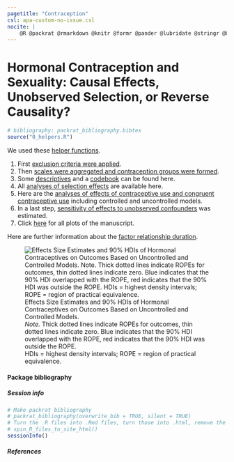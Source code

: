```yaml
---
pagetitle: "Contraception"
csl: apa-custom-no-issue.csl
nocite: |
    @R @packrat @rmarkdown @knitr @formr @pander @lubridate @stringr @broom @effects @ggplot2 @tidyr @svglite @dplyr @reshape2 @lmerTest @devtools @formatR @lazyeval @scales @car @xlsx @lme4
---
```


# Hormonal Contraception and Sexuality: Causal Effects, Unobserved Selection, or Reverse Causality? {.tabset .tabset-sticky}

```r
# bibliography: packrat_bibliography.bibtex
source("0_helpers.R")
```

<div class="row">

<div class="col-md-5">
We used these [helper functions](0_helpers.R).

1. First [exclusion criteria were applied](1_exclusion.html).
2. Then [scales were aggregated and contraception groups were formed](2_datawrangling.html).
3. Some [descriptives](3_descriptives.html) and a [codebook](4_codebook.html) can be found here.
4. All [analyses of selection effects](5_analyses_selection.html) are available here.
5. Here are the [analyses of effects of contraceptive use and congruent contraceptive use](6_analyses_effects.html) including controlled and uncontrolled models.
6. In a last step, [sensitivity of effects to unobserved confounders](7_analyses_sensitivity.html) was estimated.
7. Click [here](8_plots.html) for all plots of the manuscript.

Here are further information about the [factor relationship duration](99_relationship_duration.html).

</div>

<div class="col-md-6 col-md-offset-1">
![Effects Size Estimates and 90% HDIs of Hormonal Contraceptives on Outcomes Based on Uncontrolled and Controlled Models.<br><i>Note.</i> Thick dotted lines indicate ROPEs for outcomes, thin dotted lines indicate zero. Blue indicates that the 90% HDI overlapped with the ROPE, red indicates that the 90% HDI was outside the ROPE.<br>HDIs = highest density intervals; ROPE = region of practical equivalence.](output.gif)
</div>

</div>
<div class="clearfix"></div>
#### Package bibliography {.tabset .tabset-sticky}

##### Session info
```r
# Make packrat bibliography
# packrat_bibliography(overwrite_bib = TRUE, silent = TRUE)
# Turn the .R files into .Rmd files, turn those into .html, remove the .Rmd files
# spin_R_files_to_site_html()
sessionInfo()
```

##### References {.active}
